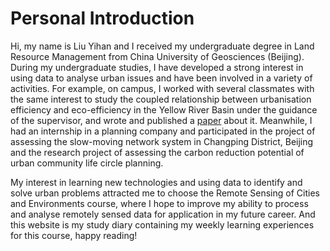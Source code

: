 # Personal Introduction {.unnumbered}

Hi, my name is Liu Yihan and I received my undergraduate degree in Land Resource Management from China University of Geosciences (Beijing). During my undergraduate studies, I have developed a strong interest in using data to analyse urban issues and have been involved in a variety of activities. For example, on campus, I worked with several classmates with the same interest to study the coupled relationship between urbanisation efficiency and eco-efficiency in the Yellow River Basin under the guidance of the supervisor, and wrote and published a [paper](https://www.mdpi.com/2073-445X/11/6/882) about it. Meanwhile, I had an internship in a planning company and participated in the project of assessing the slow-moving network system in Changping District, Beijing and the research project of assessing the carbon reduction potential of urban community life circle planning.

My interest in learning new technologies and using data to identify and solve urban problems attracted me to choose the Remote Sensing of Cities and Environments course, where I hope to improve my ability to process and analyse remotely sensed data for application in my future career. And this website is my study diary containing my weekly learning experiences for this course, happy reading!
